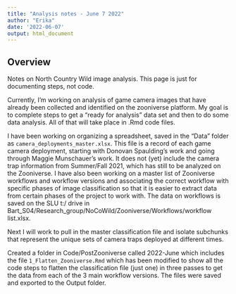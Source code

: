 ```yaml
---
title: "Analysis notes - June 7 2022"
author: "Erika"
date: '2022-06-07'
output: html_document
---
```


## Overview
Notes on North Country Wild image analysis. This page is just for documenting steps, not code. 

Currently, I'm working on analysis of game camera images that have already been collected and identified on the zooniverse platform. My goal is to complete steps to get a "ready for analysis" data set and then to do some data analysis.  All of that will take place in .Rmd code files. 

I have been working on organizing a spreadsheet, saved in the "Data" folder as `camera_deployments_master.xlsx`. This file is a record of each game camera deployment, starting with Donovan Spaulding's work and going through Maggie Munschauer's work. It does not (yet) include the camera trap information from Summer/Fall 2021, which has still to be analyzed on the Zooniverse. I have also been working on a master list of Zooniverse workflows and workflow versions and associating the correct workflow with specific phases of image classification so that it is easier to extract data from certain phases of the project to work with. The data on workflows is saved on the SLU t:/ drive in Bart_S04/Research_group/NoCoWild/Zooniverse/Workflows/workflow list.xlsx.

Next I will work to pull in the master classification file and isolate subchunks that represent the unique sets of camera traps deployed at different times. 

Created a folder in Code/PostZooniverse called 2022-June which includes the file `1_Flatten_Zooniverse.Rmd` which has been modified to show all the code steps to flatten the classification file (just one) in three passes to get the data from each of the 3 main workflow versions.  The files were saved and exported to the Output folder.
